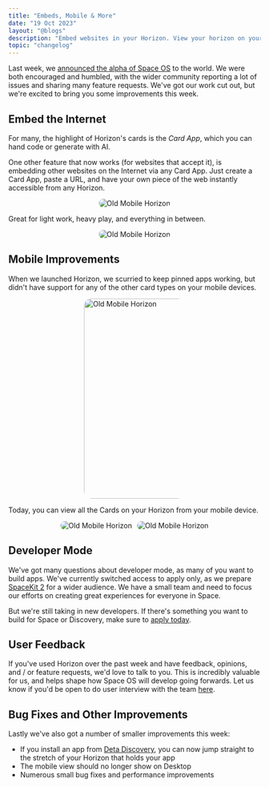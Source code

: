 ```yaml
---
title: "Embeds, Mobile & More"
date: "19 Oct 2023"
layout: "@blogs"
description: "Embed websites in your Horizon. View your horizon on your phone. Bug fixes."
topic: "changelog"
---
```



Last week, we [announced the alpha of Space OS](https://deta.space/blog/space-os) to the world. We were both encouraged and humbled, with the wider community reporting a lot of issues and sharing many feature requests. We've got our work cut out, but we're excited to bring you some improvements this week.

## Embed the Internet

For many, the highlight of Horizon's cards is the *Card App*, which you can hand code or generate with AI.

One other feature that now works (for websites that accept it), is embedding other websites on the Internet via any Card App. Just create a Card App, paste a URL, and have your own piece of the web instantly accessible from any Horizon.

<div style="display: flex; justify-content: center; align-items: center;">
<img src="/blog_assets/17/embed-one.webp" alt="Old Mobile Horizon" style="max-width: 90%; border-radius: 8px; "  />
</div>


Great for light work, heavy play, and everything in between.

<div style="display: flex; justify-content: center; align-items: center;">
<img src="/blog_assets/17/embed-two.webp" alt="Old Mobile Horizon" style="max-width: 90%; border-radius: 8px; "  />
</div>

## Mobile Improvements

When we launched Horizon, we scurried to keep pinned apps working, but didn't have support for any of the other card types on your mobile devices.

<div style="display: flex; justify-content: center; align-items: center;">
<img src="/blog_assets/17/mobile-old.webp" alt="Old Mobile Horizon" style="height: 400px; max-width: 40%; border-radius: 15px; "  />
</div>



Today, you can view all the Cards on your Horizon from your mobile device.

<div style="display: flex; justify-content: center; align-items: center;">
<img src="/blog_assets/17/mobile-new.webp" alt="Old Mobile Horizon" style="max-width: 40%; border-radius: 15px; padding-right: 10px;"  />
<img src="/blog_assets/17/mobile-new-two.webp" alt="Old Mobile Horizon" style="max-width: 40%; border-radius: 15px;"  />
</div>



## Developer Mode

We've got many questions about developer mode, as many of you want to build apps. We've currently switched access to apply only, as we prepare [SpaceKit 2](https://deta.space/docs/en/build/space-kit) for a wider audience. We have a small team and need to focus our efforts on creating great experiences for everyone in Space.

But we're still taking in new developers. If there's something you want to build for Space or Discovery, make sure to [apply today](https://formate-1-j0779127.deta.app/f/spacekit-2).

## User Feedback

If you've used Horizon over the past week and have feedback, opinions, and / or feature requests, we'd love to talk to you. This is incredibly valuable for us, and helps shape how Space OS will develop going forwards. Let us know if you'd be open to do user interview with the team [here](https://formate-1-j0779127.deta.app/f/space-research).


## Bug Fixes and Other Improvements

Lastly we've also got a number of smaller improvements this week:
- If you install an app from [Deta Discovery](https://deta.space/discovery), you can now jump straight to the stretch of your Horizon that holds your app
- The mobile view should no longer show on Desktop 
- Numerous small bug fixes and performance improvements